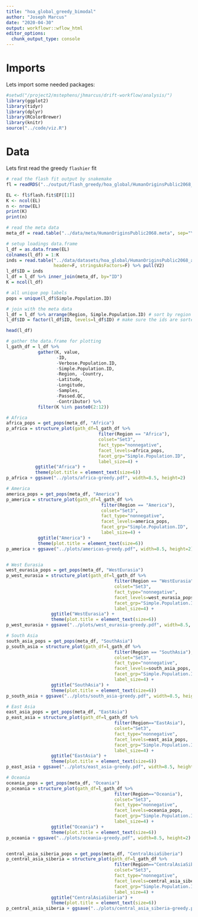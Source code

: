 ```yaml
---
title: "hoa_global_greedy_bimodal"
author: "Joseph Marcus"
date: "2020-04-30"
output: workflowr::wflow_html
editor_options:
  chunk_output_type: console
---
```

# Imports

Lets import some needed packages:

```r
#setwd("/project2/mstephens/jhmarcus/drift-workflow/analysis/")
library(ggplot2)
library(tidyr)
library(dplyr)
library(RColorBrewer)
library(knitr)
source("../code/viz.R")
```

# Data 

Lets first read the greedy `flashier` fit

```r
# read the flash fit output by snakemake
fl = readRDS("../output/flash_greedy/hoa_global/HumanOriginsPublic2068_auto_maf05_geno005_mind02_K12.rds")

EL <- fl$flash.fit$EF[[1]]
K <- ncol(EL)
n <- nrow(EL)
print(K)
print(n)
```

```r
# read the meta data
meta_df = read.table("../data/meta/HumanOriginsPublic2068.meta", sep="\t", header=T)

# setup loadings data.frame
l_df = as.data.frame(EL)
colnames(l_df) = 1:K
inds = read.table("../data/datasets/hoa_global/HumanOriginsPublic2068_auto_maf05_geno005_mind02.fam", 
                  header=F, stringsAsFactors=F) %>% pull(V2)
l_df$ID = inds
l_df = l_df %>% inner_join(meta_df, by="ID")
K = ncol(l_df)

# all unique pop labels
pops = unique(l_df$Simple.Population.ID) 

# join with the meta data
l_df = l_df %>% arrange(Region, Simple.Population.ID) # sort by region then by population
l_df$ID = factor(l_df$ID, levels=l_df$ID) # make sure the ids are sorted

head(l_df)
```

```r
# gather the data.frame for plotting
l_gath_df = l_df %>% 
            gather(K, value, 
                   -ID,
                   -Verbose.Population.ID, 
                   -Simple.Population.ID, 
                   -Region, -Country,
                   -Latitude,
                   -Longitude,
                   -Samples,
                   -Passed.QC,
                   -Contributor) %>% 
            filter(K %in% paste0(2:12))

# Africa
africa_pops = get_pops(meta_df, "Africa")
p_africa = structure_plot(gath_df=l_gath_df %>% 
                                   filter(Region == "Africa"), 
                                   colset="Set3",
                                   fact_type="nonnegative",
                                   facet_levels=africa_pops,
                                   facet_grp="Simple.Population.ID", 
                                   label_size=4) +
           ggtitle("Africa") + 
           theme(plot.title = element_text(size=6))
p_africa + ggsave("../plots/africa-greedy.pdf", width=8.5, height=2)

# America
america_pops = get_pops(meta_df, "America")
p_america = structure_plot(gath_df=l_gath_df %>% 
                                    filter(Region == "America"), 
                                    colset="Set3",
                                    fact_type="nonnegative",
                                    facet_levels=america_pops,
                                    facet_grp="Simple.Population.ID", 
                                    label_size=4) + 
            ggtitle("America") + 
            theme(plot.title = element_text(size=6))
p_america + ggsave("../plots/americas-greedy.pdf", width=8.5, height=2)


# West Eurasia
west_eurasia_pops = get_pops(meta_df, "WestEurasia")
p_west_eurasia = structure_plot(gath_df=l_gath_df %>% 
                                         filter(Region == "WestEurasia"), 
                                         colset="Set3",
                                         fact_type="nonnegative",
                                         facet_levels=west_eurasia_pops, 
                                         facet_grp="Simple.Population.ID",
                                         label_size=4) + 
                 ggtitle("WestEurasia") + 
                 theme(plot.title = element_text(size=6))
p_west_eurasia + ggsave("../plots/west_eurasia-greedy.pdf", width=8.5, height=2)

# South Asia
south_asia_pops = get_pops(meta_df, "SouthAsia")
p_south_asia = structure_plot(gath_df=l_gath_df %>% 
                                         filter(Region == "SouthAsia"), 
                                         colset="Set3",
                                         fact_type="nonnegative",
                                         facet_levels=south_asia_pops, 
                                         facet_grp="Simple.Population.ID",
                                         label_size=4) + 
                 ggtitle("SouthAsia") + 
                 theme(plot.title = element_text(size=6))
p_south_asia + ggsave("../plots/south_asia-greedy.pdf", width=8.5, height=2)

# East Asia
east_asia_pops = get_pops(meta_df, "EastAsia")
p_east_asia = structure_plot(gath_df=l_gath_df %>% 
                                         filter(Region=="EastAsia"), 
                                         colset="Set3",
                                         fact_type="nonnegative",
                                         facet_levels=east_asia_pops, 
                                         facet_grp="Simple.Population.ID",
                                         label_size=4) + 
                 ggtitle("EastAsia") + 
                 theme(plot.title = element_text(size=6))
p_east_asia + ggsave("../plots/east_asia-greedy.pdf", width=8.5, height=2)

# Oceania
oceania_pops = get_pops(meta_df, "Oceania")
p_oceania = structure_plot(gath_df=l_gath_df %>% 
                                         filter(Region=="Oceania"), 
                                         colset="Set3",
                                         fact_type="nonnegative",
                                         facet_levels=oceania_pops, 
                                         facet_grp="Simple.Population.ID",
                                         label_size=4) + 
                 ggtitle("Oceania") + 
                 theme(plot.title = element_text(size=6))
p_oceania + ggsave("../plots/oceania-greedy.pdf", width=8.5, height=2)


central_asia_siberia_pops = get_pops(meta_df, "CentralAsiaSiberia")
p_central_asia_siberia = structure_plot(gath_df=l_gath_df %>% 
                                         filter(Region=="CentralAsiaSiberia"), 
                                         colset="Set3",
                                         fact_type="nonnegative",
                                         facet_levels=central_asia_siberia_pops, 
                                         facet_grp="Simple.Population.ID",
                                         label_size=4) + 
                 ggtitle("CentralAsiaSiberia") + 
                 theme(plot.title = element_text(size=6))
p_central_asia_siberia + ggsave("../plots/central_asia_siberia-greedy.pdf", width=2, height=2)
```
